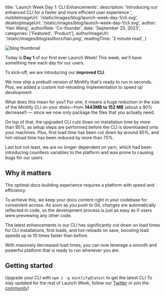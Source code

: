 
  title: 'Launch Week Day 1: CLI Enhancements',
  description:
    'Introducing our enhanced CLI for a faster and more efficient user experience ',
  mobileImageUrl: '/static/images/blog/launch-week-day-1/cli.svg',
  desktopImageUrl: '/static/images/blog/launch-week-day-1/cli.svg',
  author: 'Han Wang',
  authorRole: 'Co-founder',
  date: 'September 25, 2023',
  categories: ['Featured', 'Product'],
  authorImageUrl: '/static/images/blog/authors/han.png',
  readingTime: '2 minute read',
}


<img
  src="/static/images/blog/launch-week-day-1/header.png"
  alt="blog thumbnail"
  className="w-full rounded-md"
/>

Today is **Day 1** of our first ever Launch Week! This week, we'll have something new each day for our users.

To kick-off, we are introducing our **improved CLI**.

We now ship a prebuilt version of Mintlify that's ready to run in seconds. Plus, we added a custom hot-reloading implementation to speed up development

What does this mean for you? For one, it means a huge reduction in the size of the Mintlify CLI on your disks—from **1443MB to 152 MB** (about a 90% decrease!) — since we now only package the files that you actually need.

On top of that, the upgraded CLI cuts down on installation time by more than 95%, as setup steps are performed before the CLI is downloaded onto your machines. Plus, first load time has been cut down by around 85%, and hot-reload time has been reduced by more than 75%.

Last but not least, we are no longer dependent on yarn, which had been introducing countless variables to the platform and was prone to causing bugs for our users.

## Why it matters

The optimal docs-building experience requires a platform with speed and efficiency.

To achieve this, we keep your docs content right in your codebase for convenient access. As soon as you push to Git, changes are automatically reflected in code, so the development process is just as easy as if users were previewing any other code.

The latest enhancements in our CLI has significantly cut down on load times for CLI installations, first loads, and hot-reloads on save, boosting load speeds up to 10 times faster than before.

With massively decreased load times, you can now leverage a smooth and powerful platform that is ready to run whenever you are.

## Getting started

Upgrade your CLI with `npm i -g mintlify@latest` to get the latest CLI
To stay updated for the rest of Launch Week, follow our [Twitter](https://twitter.com/mintlify) or join the [community](http://mintlify.com/community)!
